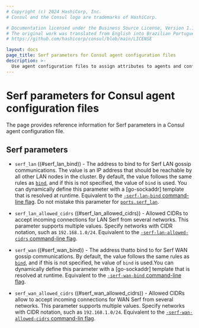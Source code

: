 ```yaml
---
# Copyright (c) 2024 HashiCorp, Inc.
# Consul and the Consul logo are trademarks of HashiCorp.

# Documentation licensed under the Business Source License, Version 1.1.
# The original work was translated from English into Brazilian Portuguese.
# https://github.com/hashicorp/consul/blob/main/LICENSE

layout: docs
page_title: Serf parameters for Consul agent configuration files
description: >-
  Use agent configuration files to assign attributes to agents and configure multiple agents at once. Learn about agent configuration file parameters and formatting with this reference page and sample code.
---
```


# Serf parameters for Consul agent configuration files

The page provides reference information for Serf parameters in a Consul agent configuration file.

## Serf parameters

- `serf_lan` ((#serf_lan_bind)) - The address to bind to for Serf LAN gossip communications. The value is an IP address that should be reachable
  by all other LAN nodes in the cluster. By default, the value follows the same rules
  as [`bind`](/consul/docs/reference/agent/configuration-file/general#_bind), and if this is not specified, the value of `bind` is used. You can dynamically define this parameter with a [go-sockaddr] template that is resolved at runtime. Equivalent to the [`-serf-lan-bind` command-line flag](/consul/commands/agent#_serf_lan_bind).
  Do not mistake this parameter for [`ports.serf_lan`](/consul/docs/reference/agent/configuration-file/general#serf_lan_port).

- `serf_lan_allowed_cidrs` ((#serf_lan_allowed_cidrs)) - Allowed CIDRs to accept incoming connections for LAN Serf from several networks. This parameter supports multiple values.
  Specify networks with CIDR notation, such as `192.168.1.0/24`. Equivalent to the [`-serf-lan-allowed-cidrs` command-line flag](/consul/commands/agent#_serf_lan_allowed_cidrs).

- `serf_wan` ((#serf_wan_bind)) - The address thatto bind to for Serf WAN gossip communications. By default, the value follows the same rules
  as [`bind`](/consul/docs/reference/agent/configuration-file/general#_bind), and if this is not specified, he value of `bind` is used.You can dynamically define this parameter with a [go-sockaddr] template that is resolved at runtime. Equivalent to the [`-serf-wan-bind` command-line flag](/consul/commands/agent#_serf_wan_bind).

- `serf_wan_allowed_cidrs` ((#serf_wan_allowed_cidrs)) - Allowed CIDRs allow to accept incoming connections for WAN Serf from several networks. This parameter supports multiple values. Specify networks with CIDR notation, such as `192.168.1.0/24`. Equivalent to the [`-serf-wan-allowed-cidrs` command-lin flag](/consul/commands/agent#_serf_wan_allowed_cidrs).
